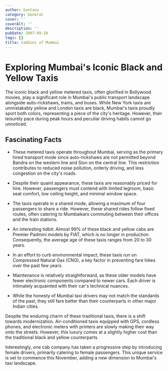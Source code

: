 ```yaml
---
author: Santanu
category: General
cover: ''
coverAlt: ''
description: ''
pubDate: 2007-09-28
tags: []
title: Cabbies of Mumbai
---
```


# Exploring Mumbai's Iconic Black and Yellow Taxis

The iconic black and yellow metered taxis, often glorified in Bollywood movies, play a significant role in Mumbai's public transport landscape alongside auto-rickshaws, trains, and buses. While New York taxis are unmistakably yellow and London taxis are black, Mumbai's taxis proudly sport both colors, representing a piece of the city's heritage. However, their leisurely pace during peak hours and peculiar driving habits cannot go unnoticed.

## Fascinating Facts

- These metered taxis operate throughout Mumbai, serving as the primary hired transport mode since auto-rickshaws are not permitted beyond Bandra on the western line and Sion on the central line. This restriction contributes to reduced noise pollution, orderly driving, and less congestion on the city's roads.

- Despite their quaint appearance, these taxis are reasonably priced for hire. However, passengers must contend with limited legroom, basic seat comfort, low ceiling height, and minimal window space.

- The taxis operate in a shared mode, allowing a maximum of four passengers to share a ride. However, these shared rides follow fixed routes, often catering to Mumbaikars commuting between their offices and the train stations.

- An interesting tidbit: Almost 99% of these black and yellow cabs are Premier Padmini models by FIAT, which is no longer in production. Consequently, the average age of these taxis ranges from 20 to 30 years.

- In an effort to curb environmental impact, these taxis run on Compressed Natural Gas (CNG), a key factor in preventing fare hikes over the past few years.

- Maintenance is relatively straightforward, as these older models have fewer electronic components compared to newer cars. Each driver is intimately acquainted with their car's technical nuances.

- While the honesty of Mumbai taxi drivers may not match the standards of the past, they still fare better than their counterparts in other major Indian cities.

Despite the enduring charm of these traditional taxis, there is a shift towards modernization. Air-conditioned taxis equipped with GPS, cordless phones, and electronic meters with printers are slowly making their way onto the streets. However, this luxury comes at a slightly higher cost than the traditional black and yellow counterparts.

Interestingly, one cab company has taken a progressive step by introducing female drivers, primarily catering to female passengers. This unique service is set to commence this November, adding a new dimension to Mumbai's taxi landscape.